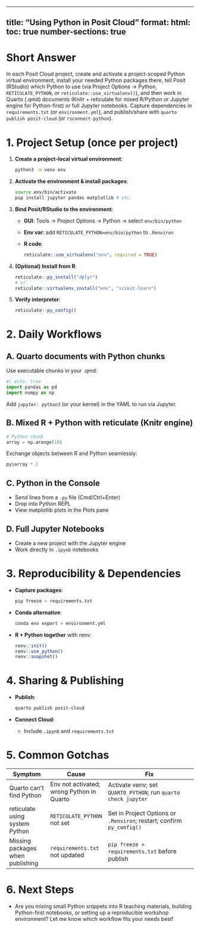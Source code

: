---

## title: "Using Python in Posit Cloud" format: html: toc: true number-sections: true

# Short Answer

In each Posit Cloud project, create and activate a project-scoped Python virtual environment, install your needed Python packages there, tell Posit (RStudio) which Python to use (via Project Options → Python, `RETICULATE_PYTHON`, or `reticulate::use_virtualenv()`), and then work in Quarto (.qmd) documents (Knitr + reticulate for mixed R/Python or Jupyter engine for Python-first) or full Jupyter notebooks. Capture dependencies in `requirements.txt` (or `environment.yml`), and publish/share with `quarto publish posit-cloud` (or `rsconnect-python`).

# 1. Project Setup (once per project)

1. **Create a project-local virtual environment**:

   ```bash
   python3 -m venv env
   ```

2. **Activate the environment & install packages**:

   ```bash
   source env/bin/activate
   pip install jupyter pandas matplotlib # etc.
   ```

3. **Bind Posit/RStudio to the environment**:

   - **GUI**: Tools → Project Options → Python → select `env/bin/python`
   - **Env var**: add `RETICULATE_PYTHON=env/bin/python` to `.Renviron`
   - **R code**:
     ```r
     reticulate::use_virtualenv("env", required = TRUE)
     ```

4. **(Optional) Install from R**:

   ```r
   reticulate::py_install("dplyr")
   # or
   reticulate::virtualenv_install("env", "scikit-learn")
   ```

5. **Verify interpreter**:

   ```r
   reticulate::py_config()
   ```

# 2. Daily Workflows

## A. Quarto documents with Python chunks

Use executable chunks in your .qmd:

```python
#| echo: true
import pandas as pd
import numpy as np
```

Add `jupyter: python3` (or your kernel) in the YAML to run via Jupyter.

## B. Mixed R + Python with reticulate (Knitr engine)

```python
# Python chunk
array = np.arange(10)
```

Exchange objects between R and Python seamlessly:

```r
py$array * 2
```

## C. Python in the Console

- Send lines from a `.py` file (Cmd/Ctrl+Enter)
- Drop into Python REPL
- View matplotlib plots in the Plots pane

## D. Full Jupyter Notebooks

- Create a new project with the Jupyter engine
- Work directly in `.ipynb` notebooks

# 3. Reproducibility & Dependencies

- **Capture packages**:
  ```bash
  pip freeze > requirements.txt
  ```
- **Conda alternative**:
  ```bash
  conda env export > environment.yml
  ```
- **R + Python together** with renv:
  ```r
  renv::init()
  renv::use_python()
  renv::snapshot()
  ```

# 4. Sharing & Publishing

- **Publish**:
  ```bash
  quarto publish posit-cloud
  ```
- **Connect Cloud**:
  - Include `.ipynb` and `requirements.txt`

# 5. Common Gotchas

| Symptom                          | Cause                                     | Fix                                                                   |
| -------------------------------- | ----------------------------------------- | --------------------------------------------------------------------- |
| Quarto can’t find Python         | Env not activated; wrong Python in Quarto | Activate venv; set `QUARTO_PYTHON`; run `quarto check jupyter`        |
| reticulate using system Python   | `RETICULATE_PYTHON` not set               | Set in Project Options or `.Renviron`; restart; confirm `py_config()` |
| Missing packages when publishing | `requirements.txt` not updated            | `pip freeze > requirements.txt` before publish                        |

# 6. Next Steps

- Are you mixing small Python snippets into R teaching materials, building Python-first notebooks, or setting up a reproducible workshop environment? Let me know which workflow fits your needs best!

